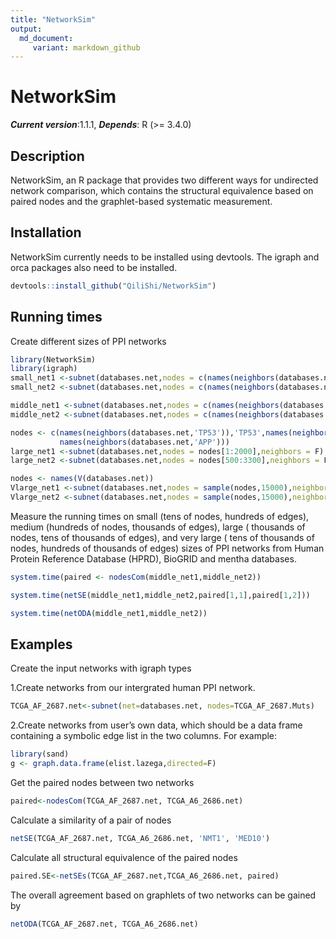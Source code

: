 ```yaml
---
title: "NetworkSim"
output:
  md_document: 
     variant: markdown_github
---
```


# NetworkSim

__*Current version*__:1.1.1, __*Depends*__: R (>= 3.4.0)

## Description

NetworkSim, an R package that provides two different ways for undirected network comparison, which contains the structural equivalence based on paired nodes and the graphlet-based systematic measurement. 

## Installation
NetworkSim currently needs to be installed using devtools. The igraph and orca packages also need to be installed.

```r
devtools::install_github("QiliShi/NetworkSim")
```

## Running times 
Create different sizes of PPI networks
```r
library(NetworkSim)
library(igraph)
small_net1 <-subnet(databases.net,nodes = c(names(neighbors(databases.net,'TP53')),'TP53')[1:75],neighbors = F)
small_net2 <-subnet(databases.net,nodes = c(names(neighbors(databases.net,'TP53')),'TP53')[40:120],neighbors = F)

middle_net1 <-subnet(databases.net,nodes = c(names(neighbors(databases.net,'TP53')),'TP53')[1:300],neighbors = F)
middle_net2 <-subnet(databases.net,nodes = c(names(neighbors(databases.net,'TP53')),'TP53')[150:450],neighbors = F)

nodes <- c(names(neighbors(databases.net,'TP53')),'TP53',names(neighbors(databases.net,'MYC')),'MYC',
           names(neighbors(databases.net,'APP')))
large_net1 <-subnet(databases.net,nodes = nodes[1:2000],neighbors = F)
large_net2 <-subnet(databases.net,nodes = nodes[500:3300],neighbors = F)

nodes <- names(V(databases.net))
Vlarge_net1 <-subnet(databases.net,nodes = sample(nodes,15000),neighbors = F)
Vlarge_net2 <-subnet(databases.net,nodes = sample(nodes,15000),neighbors = F)
```
Measure the running times on small (tens of nodes, hundreds of edges), medium (hundreds of nodes, thousands of edges), large ( thousands of nodes, tens of thousands of edges), and very large ( tens of thousands of nodes, hundreds of thousands of edges) sizes of PPI networks from Human Protein Reference Database (HPRD), BioGRID and mentha databases.
```r
system.time(paired <- nodesCom(middle_net1,middle_net2))

system.time(netSE(middle_net1,middle_net2,paired[1,1],paired[1,2]))

system.time(netODA(middle_net1,middle_net2))
```
## Examples

Create the input networks with igraph types

1.Create networks from our intergrated human PPI network.

```r
TCGA_AF_2687.net<-subnet(net=databases.net, nodes=TCGA_AF_2687.Muts)
```
2.Create networks from user's own data, which should be a data frame containing a symbolic edge list in the two columns.
For example:
```r
library(sand)
g <- graph.data.frame(elist.lazega,directed=F)
```

Get the paired nodes between two networks
```r
paired<-nodesCom(TCGA_AF_2687.net, TCGA_A6_2686.net)
```

Calculate a similarity of a pair of nodes
```r
netSE(TCGA_AF_2687.net, TCGA_A6_2686.net, 'NMT1', 'MED10')
```

Calculate all structural equivalence of the paired nodes
```r
paired.SE<-netSEs(TCGA_AF_2687.net,TCGA_A6_2686.net, paired)
```

The overall agreement based on graphlets of two networks can be gained by
```r
netODA(TCGA_AF_2687.net, TCGA_A6_2686.net)
```
